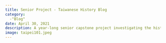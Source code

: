 ```yaml
---
title: Senior Project - Taiwanese History Blog
category:
  -"Blog"
date: April 30, 2021
description: A year-long senior capstone project investigating the history of modernization in Taiwan via architecture.
image: taipei101.jpeg
---
```

